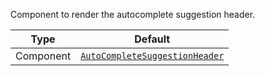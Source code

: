 Component to render the autocomplete suggestion header.

| Type      | Default                                                                                        |
| --------- | ---------------------------------------------------------------------------------------------- |
| Component | [`AutoCompleteSuggestionHeader`](../../../../ui-components/autocomplete_suggestion_header.mdx) |

